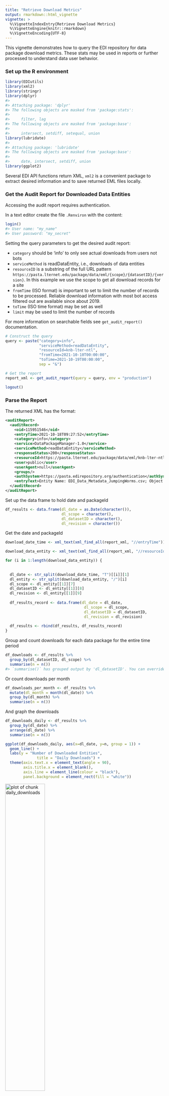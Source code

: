 ```yaml
---
title: "Retrieve Download Metrics"
output: rmarkdown::html_vignette
vignette: >
  %\VignetteIndexEntry{Retrieve Download Metrics}
  %\VignetteEngine{knitr::rmarkdown}
  %\VignetteEncoding{UTF-8}
---
```


This vignette demonstrates how to query the EDI repository for data package download metrics. These stats may be used in reports or further processed to understand data user behavior.

### Set up the R environment

```r
library(EDIutils)
library(xml2)
library(stringr)
library(dplyr)
#> 
#> Attaching package: 'dplyr'
#> The following objects are masked from 'package:stats':
#> 
#>     filter, lag
#> The following objects are masked from 'package:base':
#> 
#>     intersect, setdiff, setequal, union
library(lubridate)
#> 
#> Attaching package: 'lubridate'
#> The following objects are masked from 'package:base':
#> 
#>     date, intersect, setdiff, union
library(ggplot2)
```

Several EDI API functions return XML, `xml2` is a convenient package to extract desired information and to save returned EML files locally.

### Get the Audit Report for Downloaded Data Entities

Accessing the audit report requires authentication.

In a text editor create the file `.Renviron` with the content:

```r
login()
#> User name: "my_name"
#> User password: "my_secret"
```

Setting the query parameters to get the desired audit report:

  - `category` should be 'info' to only see actual downloads from users not bots
  - `serviceMethod` is readDataEntity, i.e., downloads of data entities
  - `resourceID` is a substring of the full URL pattern `https://pasta.lternet.edu/package/data/eml/{scope}/{datasetID}/{version}`. In this example we use the scope to get all download records for a site
  - `fromTime` (ISO format) is important to set to limit the number of records to be processed. Reliable download information with most bot access filtered out are available since about 2019.
  - `toTime` (ISO time format) may be set as well
  - `limit` may be used to limit the number of records
  
For more information on searchable fields see `get_audit_report()` documentation.
  
```r
# Construct the query
query <- paste("category=info",
               "serviceMethod=readDataEntity",
               "resourceId=knb-lter-ntl",
               "fromTime=2021-10-10T00:00:00",
               "toTime=2021-10-19T00:00:00",
               sep = "&")

# Get the report
report_xml <- get_audit_report(query = query, env = "production")

logout()
```

### Parse the Report

The returned XML has the format:

```xml
<auditReport>
  <auditRecord>
    <oid>115951546</oid>
    <entryTime>2021-10-18T09:27:52</entryTime>
    <category>info</category>
    <service>DataPackageManager-1.0</service>
    <serviceMethod>readDataEntity</serviceMethod>
    <responseStatus>200</responseStatus>
    <resourceId>https://pasta.lternet.edu/package/data/eml/knb-lter-ntl/387/1/c472d5a7ac8a89a12100792e9b5705d3</resourceId>
    <user>public</user>
    <userAgent>null</userAgent>
    <groups/>
    <authSystem>https://pasta.edirepository.org/authentication</authSystem>
    <entryText>Entity Name: EDI_Data_Metadata_JumpingWorms.csv; Object Name: EDI_Data_Metadata_JumpingWorms.csv; Data Format: text/csv</entryText>
  </auditRecord>
</auditReport>

```

Set up the data frame to hold date and packageId

```r
df_results <- data.frame(dl_date = as.Date(character()),
                         dl_scope = character(),
                         dl_datasetID = character(),
                         dl_revision = character())
```


Get the date and packageId


```r
download_date_time <- xml_text(xml_find_all(report_xml, "//entryTime"))

download_data_entity <- xml_text(xml_find_all(report_xml, "//resourceId"))

for (i in 1:length(download_data_entity)) {
  
  
  dl_date <- str_split(download_date_time, "T")[[i]][1]
  dl_entity <- str_split(download_data_entity, "/")[i]
  dl_scope <- dl_entity[[1]][7]
  dl_datasetID <- dl_entity[[1]][8]
  dl_revision <- dl_entity[[1]][9]
  
  df_results_record <- data.frame(dl_date = dl_date, 
                                   dl_scope = dl_scope, 
                                   dl_datasetID = dl_datasetID, 
                                   dl_revision = dl_revision)
  
  df_results <- rbind(df_results, df_results_record)
}
```

Group and count downloads for each data package for the entire time period


```r
df_downloads <- df_results %>%
  group_by(dl_datasetID, dl_scope) %>%
  summarise(n = n())
#> `summarise()` has grouped output by 'dl_datasetID'. You can override using the `.groups` argument.
```

Or count downloads per month


```r
df_downloads_per_month <- df_results %>%
  mutate(dl_month = month(dl_date)) %>% 
  group_by(dl_month) %>%
  summarise(n = n())
```

And graph the downloads


```r
df_downloads_daily <- df_results %>%
  group_by(dl_date) %>%
  arrange(dl_date) %>%
  summarise(n = n())

ggplot(df_downloads_daily, aes(x=dl_date, y=n, group = 1)) +
  geom_line() +
  labs(y = "Number of Downloaded Entities", 
              title = "Daily Downloads") +
  theme(axis.text.x = element_text(angle = 90),
        axis.title.x = element_blank(),
        axis.line = element_line(colour = "black"),
        panel.background = element_rect(fill = "white"))
```

<img src="daily_downloads-1.png"title="plot of chunk daily_downloads" alt="plot of chunk daily_downloads" width="50%" />

